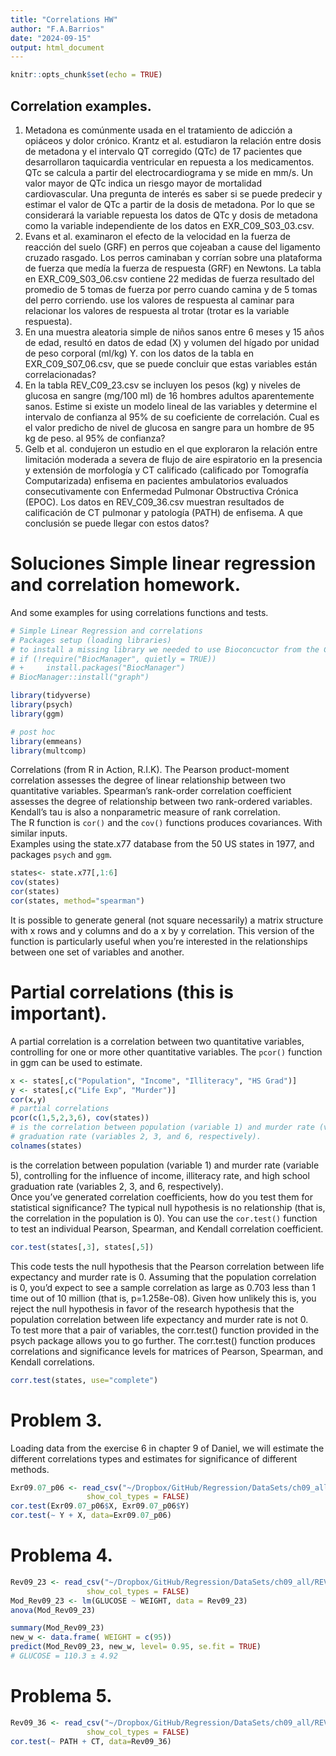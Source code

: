 ```yaml
---
title: "Correlations HW"
author: "F.A.Barrios"
date: "2024-09-15"
output: html_document
---
```


```r
knitr::opts_chunk$set(echo = TRUE)
```
## Correlation examples. 

1.	Metadona es comúnmente usada en el tratamiento de adicción a opiáceos y dolor crónico. Krantz et al. estudiaron la relación entre dosis de metadona y el intervalo QT corregido (QTc) de 17 pacientes que desarrollaron taquicardia ventricular en repuesta a los medicamentos. QTc se calcula a partir del electrocardiograma y se mide en mm/s. Un valor mayor de QTc indica un riesgo mayor de mortalidad cardiovascular. Una pregunta de interés es saber si se puede predecir y estimar el valor de QTc a partir de la dosis de metadona. Por lo que se considerará la variable repuesta los datos de QTc y dosis de metadona como la variable independiente de los datos en EXR_C09_S03_03.csv.  
2.	Evans et al. examinaron el efecto de la velocidad en la fuerza de reacción del suelo (GRF) en perros que cojeaban a cause del ligamento cruzado rasgado. Los perros caminaban y corrían sobre una plataforma de fuerza que medía la fuerza de respuesta (GRF) en Newtons. La tabla en EXR_C09_S03_06.csv contiene 22 medidas de fuerza resultado del promedio de 5 tomas de fuerza por perro cuando camina y de 5 tomas del perro corriendo. use los valores de respuesta al caminar para relacionar los valores de respuesta al trotar (trotar es la variable respuesta).  
3.	En una muestra aleatoria simple de niños sanos entre 6 meses y 15 años de edad, resultó en datos de edad (X) y volumen del hígado por unidad de peso corporal (ml/kg) Y. con los datos de la tabla en EXR_C09_S07_06.csv, que se puede concluir que estas variables están correlacionadas?  
4.	En la tabla REV_C09_23.csv se incluyen los pesos (kg) y niveles de glucosa en sangre (mg/100 ml) de 16 hombres adultos aparentemente sanos. Estime si existe un modelo lineal de las variables y determine el intervalo de confianza al 95% de su coeficiente de correlación. Cual es el valor predicho de nivel de glucosa en sangre para un hombre de 95 kg de peso. al 95% de confianza?  
5.	Gelb et al. condujeron un estudio en el que exploraron la relación entre limitación moderada a severa de flujo de aire espiratorio en la presencia y extensión de morfología y CT calificado (calificado por Tomografía Computarizada) enfisema en pacientes ambulatorios evaluados consecutivamente con Enfermedad Pulmonar Obstructiva Crónica (EPOC). Los datos en REV_C09_36.csv muestran resultados de calificación de CT pulmonar y patología (PATH) de enfisema. A que conclusión se puede llegar con estos datos?  
  
# Soluciones Simple linear regression and correlation homework. 
And some examples for using correlations functions and tests.  

```r
# Simple Linear Regression and correlations
# Packages setup (loading libraries)
# to install a missing library we needed to use Bioconcuctor from the CRAN based installation
# if (!require("BiocManager", quietly = TRUE))
# +     install.packages("BiocManager")
# BiocManager::install("graph")

library(tidyverse)
library(psych)
library(ggm)

# post hoc
library(emmeans)
library(multcomp)
```
Correlations (from R in Action, R.I.K). 
The Pearson product-moment correlation assesses the degree of linear relationship between two quantitative variables. Spearman’s rank-order correlation coefficient assesses the degree of relationship between two rank-ordered variables. Kendall’s tau is also a nonparametric measure of rank correlation.  
The R function is `cor()` and the `cov()` functions produces covariances. With similar inputs.  
Examples using the state.x77 database from the 50 US states in 1977, and packages `psych` and `ggm`.  

```r
states<- state.x77[,1:6]
cov(states)
cor(states)
cor(states, method="spearman")
```
It is possible to generate general (not square necessarily) a matrix structure with x rows and y columns and do a x by y correlation. This version of the function is particularly useful when you’re interested in the relationships between one set of variables and another. 

# Partial correlations (this is important). 
A partial correlation is a correlation between two quantitative variables, controlling for one or more other quantitative variables.  The `pcor()` function in ggm can be used to estimate.

```r
x <- states[,c("Population", "Income", "Illiteracy", "HS Grad")]
y <- states[,c("Life Exp", "Murder")]
cor(x,y)
# partial correlations
pcor(c(1,5,2,3,6), cov(states))
# is the correlation between population (variable 1) and murder rate (variable 5), controlling for the influence of income, illiteracy rate, and high school 
# graduation rate (variables 2, 3, and 6, respectively).
colnames(states)
```
is the correlation between population (variable 1) and murder rate (variable 5), controlling for the influence of income, illiteracy rate, and high school graduation rate (variables 2, 3, and 6, respectively).  
Once you’ve generated correlation coefficients, how do you test them for statistical significance? The typical null hypothesis is no relationship (that is, the correlation in the population is 0). You can use the `cor.test()` function to test an individual Pearson, Spearman, and Kendall correlation coefficient.  

```r
cor.test(states[,3], states[,5])
```
 This code tests the null hypothesis that the Pearson correlation between life expectancy and murder rate is 0. Assuming that the population correlation is 0, you’d expect to see a sample correlation as large as 0.703 less than 1 time out of 10 million (that is, p=1.258e-08). Given how unlikely this is, you reject the null hypothesis in favor of the research hypothesis that the population correlation between life expectancy and murder rate is not 0.  
To test more that a pair of variables, the corr.test() function provided in the psych package allows you to go further. The corr.test() function produces correlations and significance levels for matrices of Pearson, Spearman, and Kendall correlations.  
```r
corr.test(states, use="complete")
```

# Problem 3.  
Loading data from the exercise 6 in chapter 9 of Daniel, we will estimate the different correlations types and estimates for significance of different methods.  

```r
Exr09.07_p06 <- read_csv("~/Dropbox/GitHub/Regression/DataSets/ch09_all/EXR_C09_S07_06.csv",
                 show_col_types = FALSE)
cor.test(Exr09.07_p06$X, Exr09.07_p06$Y)
cor.test(~ Y + X, data=Exr09.07_p06)
```

# Problema 4.  
```r
Rev09_23 <- read_csv("~/Dropbox/GitHub/Regression/DataSets/ch09_all/REV_C09_23.csv",
                 show_col_types = FALSE)
Mod_Rev09_23 <- lm(GLUCOSE ~ WEIGHT, data = Rev09_23)
anova(Mod_Rev09_23)

summary(Mod_Rev09_23)
new_w <- data.frame( WEIGHT = c(95))
predict(Mod_Rev09_23, new_w, level= 0.95, se.fit = TRUE)
# GLUCOSE = 110.3 ± 4.92
```

# Problema 5.  
```r
Rev09_36 <- read_csv("~/Dropbox/GitHub/Regression/DataSets/ch09_all/REV_C09_36.csv",
                 show_col_types = FALSE)
cor.test(~ PATH + CT, data=Rev09_36)
```
